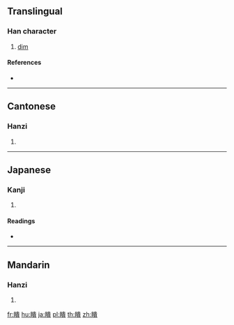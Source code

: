 {{character info/new}}
{{also|瞆}}
==Translingual==

===Han character===
{{Han char|rn=109|rad=目|as=12|sn=17|four=65086|canj=BULMC}}

# [[dim]]

====References====
* {{Han ref|kx=0818.100|dkj=23713|dj=1230.190|hdz=42513.100|uh=77B6|ud=30646|bh=ED7E|bd=60798}}

----

==Cantonese==

===Hanzi===
{{yue-hanzi|jyut=[[gwai3]], [[kui2]]|y=gwai3, kui2|sim=瞆}}

# {{defn|lang=yue|sort=目12}}

----

==Japanese==

===Kanji===
{{ja-kanji|grade=|rs=目12}}

# {{defn|lang=ja|sort=目12}}

====Readings====
* {{ja-readings|on=[[き]] (ki), [[い]] (i)|kun=[[みつくす]] (mitsukusu), [[めやみ]] (meyami)|nanori=}}

----

==Mandarin==

===Hanzi===
{{cmn-hanzi|sim=瞆|pin=[[guì]] ([[gui4]]), [[kuì]] ([[kui4]])|wg=kuei<sup>4</sup>, k'uei<sup>4</sup>}}

# {{defn|lang=cmn|sort=目12}}

[[fr:瞶]]
[[hu:瞶]]
[[ja:瞶]]
[[pl:瞶]]
[[th:瞶]]
[[zh:瞶]]